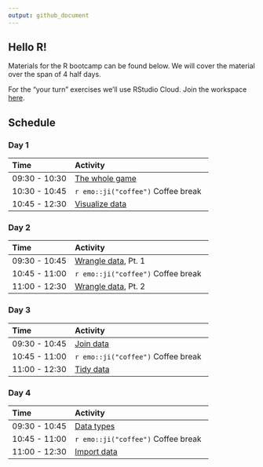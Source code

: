```yaml
---
output: github_document
---
```


## Hello R!

Materials for the R bootcamp can be found below. We will cover  the material over the span of 4 half days.

For the "your turn" exercises we'll use RStudio Cloud. Join the workspace [here](https://rstd.io/dsbox-cloud).

## Schedule

### Day 1

| Time          | Activity                     |
| :------------ | :--------------------------- |
| 09:30 - 10:30 | [The whole game](https://mine-cetinkaya-rundel.github.io/bootcamper-nui-galway/slides/01-whole-game/01-whole-game.html) |
| 10:30 - 10:45 | `r emo::ji("coffee")` Coffee break |
| 10:45 - 12:30 | [Visualize data](https://mine-cetinkaya-rundel.github.io/bootcamper-nui-galway/slides/02-visualize-data.html) |

### Day 2

| Time          | Activity                     |
| :------------ | :--------------------------- |
| 09:30 - 10:45 | [Wrangle data](https://mine-cetinkaya-rundel.github.io/bootcamper-nui-galway/slides/03-wrangle-data.html), Pt. 1 |
| 10:45 - 11:00 | `r emo::ji("coffee")` Coffee break |
| 11:00 - 12:30 | [Wrangle data](https://mine-cetinkaya-rundel.github.io/bootcamper-nui-galway/slides/03-wrangle-data.html), Pt. 2 |

### Day 3

| Time          | Activity                     |
| :------------ | :--------------------------- |
| 09:30 - 10:45 | [Join data](https://mine-cetinkaya-rundel.github.io/bootcamper-nui-galway/slides/04-join-data/04-join-data.html) |
| 10:45 - 11:00 | `r emo::ji("coffee")` Coffee break |
| 11:00 - 12:30 | [Tidy data](https://mine-cetinkaya-rundel.github.io/bootcamper-nui-galway/slides/05-tidy-data/05-tidy-data.html) |

### Day 4

| Time          | Activity                     |
| :------------ | :--------------------------- |
| 09:30 - 10:45 | [Data types](https://mine-cetinkaya-rundel.github.io/bootcamper-nui-galway/slides/06-data-types/06-data-types.html) |
| 10:45 - 11:00 | `r emo::ji("coffee")` Coffee break |
| 11:00 - 12:30 | [Import data](https://mine-cetinkaya-rundel.github.io/bootcamper-nui-galway/slides/07-import-data/07-import-data.html) |
